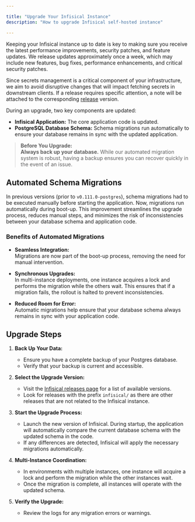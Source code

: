 ```yaml
---

title: "Upgrade Your Infisical Instance"
description: "How to upgrade Infisical self-hosted instance"

---
```


Keeping your Infisical instance up to date is key to making sure you receive the latest performance improvements, security patches, and feature updates. 
We release updates approximately once a week, which may include new features, bug fixes, performance enhancements, and critical security patches.

Since secrets management is a critical component of your infrastructure, we aim to avoid disruptive changes that will impact fetching secrets in downstream clients.
If a release requires specific attention, a note will be attached to the corresponding [release](https://github.com/Infisical/infisical/releases) version.

During an upgrade, two key components are updated:

- **Infisical Application:** The core application code is updated.
- **PostgreSQL Database Schema:** Schema migrations run automatically to ensure your database remains in sync with the updated application.

> **Before You Upgrade:**  
> **Always back up your database.** While our automated migration system is robust, having a backup ensures you can recover quickly in the event of an issue.

## Automated Schema Migrations

In previous versions (prior to `v0.111.0-postgres`), schema migrations had to be executed manually before starting the application. 
Now, migrations run automatically during boot-up. This improvement streamlines the upgrade process, reduces manual steps, and minimizes the risk of inconsistencies between your database schema and application code.

### Benefits of Automated Migrations

- **Seamless Integration:**  
  Migrations are now part of the boot-up process, removing the need for manual intervention.

- **Synchronous Upgrades:**  
  In multi-instance deployments, one instance acquires a lock and performs the migration while the others wait. This ensures that if a migration fails, the rollout is halted to prevent inconsistencies.

- **Reduced Room for Error:**  
  Automatic migrations help ensure that your database schema always remains in sync with your application code.

## Upgrade Steps

1. **Back Up Your Data:**  
   - Ensure you have a complete backup of your Postgres database.
   - Verify that your backup is current and accessible.

2. **Select the Upgrade Version:**  
   - Visit the [Infisical releases page](https://github.com/Infisical/infisical/releases) for a list of available versions.
   - Look for releases with the prefix `infisical/` as there are other releases that are not related to the Infisical instance.

3. **Start the Upgrade Process:**  
   - Launch the new version of Infisical. During startup, the application will automatically compare the current database schema with the updated schema in the code.
   - If any differences are detected, Infisical will apply the necessary migrations automatically.

4. **Multi-Instance Coordination:**  
   - In environments with multiple instances, one instance will acquire a lock and perform the migration while the other instances wait.
   - Once the migration is complete, all instances will operate with the updated schema.

5. **Verify the Upgrade:**  
   - Review the logs for any migration errors or warnings. 